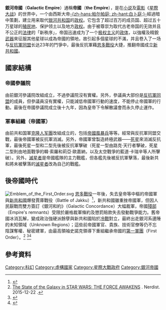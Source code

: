 {{noteTA
|G1 = 星際大戰
}}
{{Infobox Former Country
|native_name =  Galactic Empire
|conventional_long_name = 銀河帝國
|common_name =舊帝國
|continent = 银河系
|status = 帝國
|status_text=[[君主專制|君主專制]][[帝国|帝国]]
|government_type=[[帝制|帝制]]
|year_start = 19 BBY
|date_post = 0 BBY
|year_end = 4ABY
|date_start =
|p1 = 銀河共和國
|p2 = 獨立聯邦(24 BBY～19BBY)
|event_start = [[白卜庭|-{zh-hans:帕尔帕庭; zh-hant:白卜庭;}-]]称帝建立[[銀河帝國_(星球大戰)|银河帝国]]
|s1 = 新共和國
|s2 = 第一軍團
|event_post = [[銀河帝國_(星球大戰)|銀河帝國]]議會解散
|event_end = [[銀河帝國_(星球大戰)|銀河帝國]]解體
|date_end =
|flag_p1 = Galactic Republic.svg
|flag_p2 = Confederacy of Independent Systems.svg
|flag_s1 =
|flag_s2 =Emblem of the First Order.svg
|image_flag =Flag of the First Galactic Empire.svg
|image_coat =Emblem of the First Galactic Empire.svg
|image_map =
|image_map_caption =
|capital = [[科洛桑|科洛桑]]
|latd=55 |latm=45 |latNS=N |longd=37 |longm=38 |longEW=E
|national_motto =
|national_anthem = Imperial anthem
|common_languages = 銀河基本語(Galactic Basic)
|religion = [[西斯|西斯]]（秘密）、新秩序（政治宗教）
|currency = 銀河帝國信贷（帝國幣）<br />Galactic Standard Credit (Republic Dataries)
|year_leader2 =  19 BBY－4ABY
|title_deputy = [[皇帝|皇帝]]
|deputy1 = [[白卜庭|-{zh-hans:帕尔帕庭; zh-hant:白卜庭;}-]]
|year_deputy1 = 19BBY－4ABY
|stat_year1 =
|stat_area1 =
|stat_pop1 =
|utc_offset =
|cctld =
|calling_code =
| today =
}}
'''銀河帝國'''（'''Galactic Empire'''）通稱'''帝國'''（'''the Empire'''），是在[[小说|小说]]及[[電影|電影]]《[[星際大战|星際大战]]》的世界中，一个由西斯大帝[[白卜庭|-{zh-hans:帕尔帕庭; zh-hant:白卜庭;}-]]經過暗中策劃，建立用来取代[[银河共和国|银河共和国]]的[[政权|政权]]。它包含了超过百万的成员国、超过五十万星球的[[殖民地|殖民地]]、保护领土以及地方[[政权|政权]]。由于被尊崇为取代古老帝国的无效并且不公正的[[法律|法律]]的「新秩序」，帝国迅速成为了一个[[极权主义|极权主义]]的[[政体|政体]]，以強權及精銳[[武器|武器]]來征服其他星球以成為帝國的領地，故引起多個星球的不滿，并且卷入了一场与[[反抗軍同盟|反抗軍同盟]]长达23年的鬥爭中，最後反抗軍藉[[恩多戰役|恩多戰役]]大捷，推翻帝國成立[[新共和國|新共和國]]。

== 國家結構 ==
=== 帝國參議院 ===
由前銀河參議院改組成立，不過參議院沒有實權。另外，參議員大部份是[[反抗軍同盟|反抗軍同盟]]的成員，但參議員沒有實權，只能減低帝國軍行動的速度，不能停止帝國軍的行動。最後在帝國參議院成立後十九年，因為皇帝下令解散議會而永久停止運作。

=== 軍事組織（帝國軍） ===
由前共和国軍[[星際大戰角色列表#C|克隆人军團]]改組成立的，包括[[帝國風暴兵|帝國風暴兵]]等等。經常與反抗軍同盟交戰，最後帝國軍被反抗軍消滅。另外，帝國軍曾製造終極武器——[[死星|死星]]來消滅反抗軍，最後死星一型和二型先後被反抗軍擊破（死星一型由路克·天行者擊破，死星二型則由地面戰爭的韓·索羅和莉亞·歐嘉納，以及太空戰爭的藍道·卡瑞辛等人所擊破）。另外，[[滅星者|滅星者]]是帝國艦隊的主力戰艦，但各艦先後被反抗軍擊落，最後新共和將未被擊落的[[滅星者|滅星者]]改為自己的戰艦。

==後帝國時代==
{{main|第一軍團}}
[[File:Emblem_of_the_First_Order.svg|thumb]]
[[恩多戰役|恩多戰役]]一年後，失去皇帝等中樞的帝國軍與[[銀河共和國#新共和時期|新共和國]]爆發賈庫戰役（Battle of Jakku）<ref>{{cite video| people     =| date= 2015-11-03| title      = Star Wars Battlefront: Battle of Jakku Teaser Trailer | url  = https://www.youtube.com/watch?v=7waDN0ukFxw}}</ref>，新共和國雖重挫帝國軍，但因人民厭戰而雙方簽訂《銀河和約》（Galactic Concordance）大幅裁軍，帝國[[殘存國家|殘部]]（Empire's remnants）受限於嚴格裁軍條約及懲罰賠款失去發動戰爭能力。舊帝國冰消瓦解，變成政治強硬派餘孽與新共和國陷於[[冷戰|冷戰]]對立，最終出走銀河系邊陲的未知領域（Unknown Regions）；這些前帝國軍官、貴族、技術官僚等仍不忘陰謀奪權、秘密建軍，由最高領袖史諾克領導下重組繼承帝國的[[第一軍團|第一軍團]]（First Order）。<ref>[http://nerdist.com/the-state-of-the-galaxy-in-star-wars-the-force-awakens/ The State of the Galaxy in STAR WARS: THE FORCE AWAKENS] {{Wayback|url=http://nerdist.com/the-state-of-the-galaxy-in-star-wars-the-force-awakens/ |date=20151227043510 }}. Nerdist. 2015-12-22 {{en}}.</ref><!--《Star Wars: The Force Awakens: The Visual Dictionary》. [[多林金德斯利|Dorling Kindersley]]. 2015-12-18. [[ISBN|ISBN]] [[Special:网络书源/978-0-241-19891-9|978-0-241-19891-9]] {{en}}.--><ref>{{cite web|publisher=[[Star_Wars_Databank|Star Wars Databank]]|title=The New Republic|url=http://www.starwars.com/databank/the-new-republic|accessdate=2015-12-21|language=en}}</ref><ref>{{cite web|publisher=[[Star_Wars_Databank|Star Wars Databank]]|title=The First Order|url=http://www.starwars.com/databank/the-first-order|accessdate=2015-12-21|language=en}}</ref>

==參考資料==
{{reflist}}

{{星際大戰宇宙}}
{{DEFAULTSORT:Galactic Empire}}
[[Category:科幻|Category:科幻]]
[[Category:虛構國家|Category:虛構國家]]
[[Category:星際大戰政府|Category:星際大戰政府]]
[[Category:銀河帝國|Category:銀河帝國]]